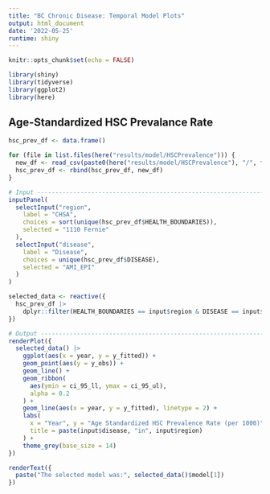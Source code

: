 ```yaml
---
title: "BC Chronic Disease: Temporal Model Plots"
output: html_document
date: '2022-05-25'
runtime: shiny
---
```


```r
knitr::opts_chunk$set(echo = FALSE)
```

```r
library(shiny)
library(tidyverse)
library(ggplot2)
library(here)
```

## Age-Standardized HSC Prevalance Rate

```r
hsc_prev_df <- data.frame()

for (file in list.files(here("results/model/HSCPrevalence"))) {
  new_df <- read_csv(paste0(here("results/model/HSCPrevalence"), "/", file))
  hsc_prev_df <- rbind(hsc_prev_df, new_df)
}
```

```r
# Input -----------------------------------------------------------------------
inputPanel(
  selectInput("region",
    label = "CHSA",
    choices = sort(unique(hsc_prev_df$HEALTH_BOUNDARIES)),
    selected = "1110 Fernie"
  ),
  selectInput("disease",
    label = "Disease",
    choices = unique(hsc_prev_df$DISEASE),
    selected = "AMI_EPI"
  )
)

selected_data <- reactive({
  hsc_prev_df |>
    dplyr::filter(HEALTH_BOUNDARIES == input$region & DISEASE == input$disease)
})

# Output -----------------------------------------------------------------------
renderPlot({
  selected_data() |>
    ggplot(aes(x = year, y = y_fitted)) +
    geom_point(aes(y = y_obs)) +
    geom_line() +
    geom_ribbon(
      aes(ymin = ci_95_ll, ymax = ci_95_ul),
      alpha = 0.2
    ) +
    geom_line(aes(x = year, y = y_fitted), linetype = 2) +
    labs(
      x = "Year", y = "Age Standardized HSC Prevalence Rate (per 1000)",
      title = paste(input$disease, "in", input$region)
    ) +
    theme_grey(base_size = 14)
})

renderText({
  paste("The selected model was:", selected_data()$model[1])
})
```



